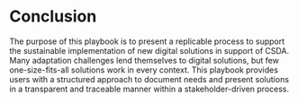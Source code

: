 # Conclusion

The purpose of this playbook is to present a replicable process to support the sustainable implementation of new digital solutions in support of CSDA. Many adaptation challenges lend themselves to digital solutions, but few one-size-fits-all solutions work in every context. 
This playbook provides users with a structured approach to document needs and present solutions in a transparent and traceable manner within a stakeholder-driven process. 